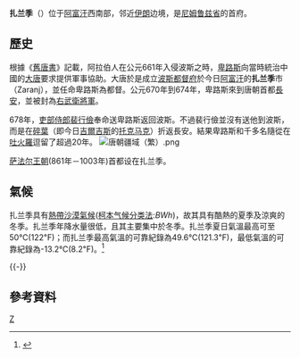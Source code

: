 {{Infobox settlement
<!--See the Table at Infobox Settlement for all fields and descriptions of usage-->
<!-- Basic info  ---------------->
|official_name          =扎蘭季<br />Zaranj
|other_name             =
|native_name            = زرنج
|nickname               = 
|settlement_type        = <!--For Town or Village (Leave blank for the default City)-->
|motto                  =
<!-- images and maps  ----------->
|image_skyline          = Zaranj in June 2011.jpg
|imagesize              = 
|image_caption          = 阿富汗及美國官員在扎蘭季的大街上行走
|image_flag             = 
|flag_size              =
|image_seal             = 
|seal_size              =
|image_shield           = 
|shield_size            =
|image_blank_emblem     =
|blank_emblem_type      =
|blank_emblem_size      =
|image_map              = 
|mapsize                = 
|map_caption            = 
|image_map1             = 
|mapsize1               = 
|map_caption1           = 
|image_dot_map          =
|dot_mapsize            =
|dot_map_caption        =
|dot_x                  =
|dot_y                  =
|pushpin_map            = Afghanistan <!-- the name of a location map as per http://en.wikipedia.org/wiki/Template:Location_map -->
|pushpin_label_position =bottom
|pushpin_map_caption    =扎蘭季在阿富汗的位置
|pushpin_mapsize        =
<!-- Location ------------------>
|coordinates_display    = inline,title
|coordinates_region     = AF
|subdivision_type       = 國家
|subdivision_name       = {{flag|Afghanistan}}
|subdivision_type1      = [[阿富汗行政區劃|省]]
|subdivision_name1      = [[尼姆魯茲省|尼姆魯茲省]]
|subdivision_type2      = 縣
|subdivision_name2      = [[扎蘭季縣|扎蘭季縣]]
|subdivision_type3      = 
|subdivision_name3      = 
|subdivision_type4      = 
|subdivision_name4      =
<!-- Politics ----------------->
|government_footnotes   =
|government_type        =
|leader_title           =
|leader_name            =
|leader_title1          =  <!-- for places with, say, both a mayor and a city manager -->
|leader_name1           =
|leader_title2          =
|leader_name2           =
|leader_title3          =
|leader_name3           =
|leader_title4          =
|leader_name4           =
|established_title      =  <!-- Settled -->
|established_date       = 
|established_title2     =  <!-- Incorporated (town) -->
|established_date2      = 
|established_title3     =  <!-- Incorporated (city) -->
|established_date3      =
<!-- Area    --------------------->
|area_magnitude         = 
|area_footnotes           =
|area_total_km2           = <!-- ALL fields dealing with a measurements are subject to automatic unit conversion-->
|area_land_km2            = <!--See table @ Template:Infobox Settlement for details on automatic unit conversion-->
|area_water_km2           =
|area_total_sq_mi         =
|area_land_sq_mi          =
|area_water_sq_mi         =
|area_water_percent       =
|area_urban_km2           =
|area_urban_sq_mi         =
|area_metro_km2           =
|area_metro_sq_mi         =
|area_blank1_title        =
|area_blank1_km2          =
|area_blank1_sq_mi        =
<!-- Population   ----------------------->
|population_as_of               = 2015
|population_footnotes           =
|population_note                =
|population_total               =49,851
|population_density_km2         =
|population_density_sq_mi       =
|population_metro               =
|population_density_metro_km2   =
|population_density_metro_sq_mi =
| population_urban       = 160,902人<ref>{{cite web|title=The State of Afghan Cities report 2015 |url=http://unhabitat.org/books/soac2015/ |ref=UN-Habitat |url-status=dead |archive-url=https://web.archive.org/web/20151031111515/http://unhabitat.org/books/soac2015/ |archive-date=2015-10-31 }}</ref>
|population_density_urban_km2   =
|population_density_urban_sq_mi =
|population_blank1_title        = 
|population_blank1              =
|population_blank2_title        = 
|population_blank2              =
|population_density_blank1_km2 =   
|population_density_blank1_sq_mi =
<!-- General information  --------------->
|timezone               = [[阿富汗標準時間|AST]]
|utc_offset             = +4:30
|timezone_DST           = 
|utc_offset_DST         = 
|latd=30|latm=57 |lats=36|latNS=N
|longd=61|longm=51 |longs=36|longEW=E
|elevation_footnotes    =  <!--for references: use <ref> </ref> tags-->
|elevation_m            = 476
|elevation_ft           =
<!-- Area/postal codes & others -------->
|postal_code_type       =  <!-- enter ZIP code, Postcode, Post code, Postal code... -->
|postal_code            =
|area_code              =
|blank_name             =
|blank_info             =
|blank1_name            =
|blank1_info            =
|website                = 
|footnotes              = 
}}
'''扎兰季'''（{{lang-fa|زرنج}}）位于[[阿富汗|阿富汗]]西南部，邻近[[伊朗|伊朗]]边境，是[[尼姆鲁兹省|尼姆鲁兹省]]的首府。

==歷史==
根據《[[舊唐書|舊唐書]]》記載，阿拉伯人在公元661年入侵波斯之時，[[卑路斯|卑路斯]]向當時統治中國的[[唐朝|大唐]]要求提供軍事協助。大唐於是成立[[波斯都督府|波斯都督府]]於今日[[阿富汗|阿富汗]]的'''扎兰季'''市（Zaranj），並任命卑路斯為都督。公元670年到674年，卑路斯來到唐朝首都[[長安|長安]]，並被封為[[右武衛將軍|右武衛將軍]]。

678年，[[吏部侍郎|吏部侍郎]][[裴行儉|裴行儉]]奉命送卑路斯返回波斯。不過裴行儉並沒有送他到波斯，而是在[[碎葉|碎葉]]（即今日[[吉爾吉斯|吉爾吉斯]]的[[托克马克|托克马克]]）折返長安。結果卑路斯和千多名隨從在[[吐火羅|吐火羅]]逗留了超過20年。
[[File:唐朝疆域（繁）.png|thumb]]

[[萨法尔王朝|萨法尔王朝]](861年－1003年)首都设在扎兰季。

==氣候==
扎兰季具有[[熱帶沙漠氣候|熱帶沙漠氣候]]([[柯本气候分类法|柯本气候分类法]]:''BWh'')，故其具有酷熱的夏季及涼爽的冬季。扎兰季年降水量很低，且其主要集中於冬季。扎兰季夏日氣溫最高可至50℃(122℉)；而扎兰季最高氣溫的可靠紀錄為49.6℃(121.3℉)，最低氣溫的可靠紀錄為-13.2℃(8.2℉)。<ref>{{Cite web |url=http://www.mherrera.org/temp.htm |title=Extreme Temperatures From Around the World |access-date=2021-08-09 |archive-date=2014-08-04 |archive-url=https://web.archive.org/web/20140804202145/http://www.mherrera.org/temp.htm |dead-url=no }}</ref>
{{Weather box
| width        = auto
| location     = 扎兰季
| metric first = Y
| single line  = Y
| Jan record high C = 24.1
| Feb record high C = 30.6
| Mar record high C = 37.0
| Apr record high C = 45.0
| May record high C = 51.0
| Jun record high C = 49.7
| Jul record high C = 49.3
| Aug record high C = 50.0
| Sep record high C = 49.7
| Oct record high C = 42.0
| Nov record high C = 36.0
| Dec record high C = 27.8
| Jan high C = 14.3
| Feb high C = 18.7
| Mar high C = 25.0
| Apr high C = 32.6
| May high C = 37.3
| Jun high C = 42.8
| Jul high C = 42.5
| Aug high C = 41.3
| Sep high C = 37.0
| Oct high C = 31.2
| Nov high C = 23.1
| Dec high C = 17.7
| Jan mean C = 6.5
| Feb mean C = 10.0
| Mar mean C = 15.7
| Apr mean C = 23.3
| May mean C = 29.1
| Jun mean C = 33.4
| Jul mean C = 35.0
| Aug mean C = 32.3
| Sep mean C = 27.2
| Oct mean C = 21.9
| Nov mean C = 13.1
| Dec mean C = 8.7
| Jan low C = 0.1
| Feb low C = 2.9
| Mar low C = 7.7
| Apr low C = 14.7
| May low C = 20.0
| Jun low C = 25.2
| Jul low C = 27.3
| Aug low C = 24.9
| Sep low C = 18.5
| Oct low C = 12.3
| Nov low C = 4.8
| Dec low C = 0.7
| Jan record low C = −13.2
| Feb record low C = -8.2
| Mar record low C = −5.2
| Apr record low C = 1.0
| May record low C = 5.0
| Jun record low C = 16.0
| Jul record low C = 18.4
| Aug record low C = 13.2
| Sep record low C = 3.9
| Oct record low C = -2.7
| Nov record low C = −7.1
| Dec record low C = −8.8
| Jan precipitation mm = 19.7
| Feb precipitation mm = 9.9
| Mar precipitation mm = 11.2
| Apr precipitation mm = 2.4
| May precipitation mm = 0.6
| Jun precipitation mm = 0.0
| Jul precipitation mm = 0.0
| Aug precipitation mm = 0.0
| Sep precipitation mm = 0.0
| Oct precipitation mm = 1.2
| Nov precipitation mm = 1.4
| Dec precipitation mm = 5.1
| Jan rain days = 3
| Feb rain days = 2
| Mar rain days = 2
| Apr rain days = 2
| May rain days = 0
| Jun rain days = 0
| Jul rain days = 0
| Aug rain days = 0
| Sep rain days = 0
| Oct rain days = 0
| Nov rain days = 1
| Dec rain days = 1
| Jan humidity = 55
| Feb humidity = 50
| Mar humidity = 44
| Apr humidity = 40
| May humidity = 35
| Jun humidity = 29
| Jul humidity = 28
| Aug humidity = 29
| Sep humidity = 33
| Oct humidity = 41
| Nov humidity = 49
| Dec humidity = 54
| source 1 = [[美國國家海洋暨大氣總署|美國國家海洋暨大氣總署]] (西元1969年-1983年紀錄)<ref name= NOAA>{{cite web
  |url = ftp://dossier.ogp.noaa.gov/GCOS/WMO-Normals/RA-II/AH/40986.TXT
  |title = Zaranj Climate Normals 1969-1983
  |publisher = [[National_Oceanic_and_Atmospheric_Administration|National Oceanic and Atmospheric Administration]]
  |access-date = December 26, 2012}}</ref> 
}}


{{-}}

== 參考資料 ==
[[Category:阿富汗城市|Z]]